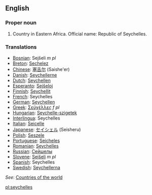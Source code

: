 ==English==

===Proper noun===

# Country in Eastern Africa. Official name: Republic of Seychelles.

===Translations===
*[[Bosnian]]: Sejšeli ''m pl''
*[[Breton]]: [[Sechelez]]
*[[Chinese]]: [[塞舌尔]] (Saishe'er)
*[[Danish]]: [[Seychellerne]]
*[[Dutch]]: [[Seychellen]]
*[[Esperanto]]: [[Sejŝeloj]]
*[[Finnish]]: [[Seychellit]]
*[[French]]: Seychelles
*[[German]]: [[Seychellen]]
*[[Greek]]: [[Σεϋχέλλες]] ''f pl''
*[[Hungarian]]: [[Seychelle-szigetek]]
*[[Interlingua]]: Seychelles
*[[Italian]]: [[Seicelle]]
*[[Japanese]]: [[セイシェル]] (Seisheru)
*[[Polish]]: [[Seszele]]
*[[Portuguese]]: [[Seicheles]]
*[[Romanian]]: [[Seychelles]]
*[[Russian]]: [[Сейшелы]]
*[[Slovene]]: [[Sejšeli]] ''m pl''
*[[Spanish]]: Seychelles
*[[Swedish]]: [[Seychellerna]]

''See'': [[Countries of the world]]

[[pl:seychelles]]
